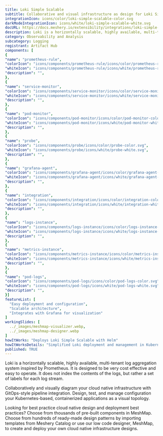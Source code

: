 ```yaml
---
title: Loki Simple Scalable
subtitle: Collaborative and visual infrastructure as design for Loki Simple Scalable
integrationIcon: icons/color/loki-simple-scalable-color.svg
darkModeIntegrationIcon: icons/white/loki-simple-scalable-white.svg
docURL: https://docs.meshery.io/extensibility/integrations/loki-simple-scalable
description: Loki is a horizontally scalable, highly available, multi-tenant log aggregation system inspired by Prometheus. It is designed to be very cost effective and easy to operate. It does not index the contents of the logs, but rather a set of labels for each log stream.
category: Observability and Analysis
subcategory: Logging
registrant: Artifact Hub
components: [
{
"name": "prometheus-rule",
"colorIcon": "icons/components/prometheus-rule/icons/color/prometheus-rule-color.svg",
"whiteIcon": "icons/components/prometheus-rule/icons/white/prometheus-rule-white.svg",
"description": "",
},
{
"name": "service-monitor",
"colorIcon": "icons/components/service-monitor/icons/color/service-monitor-color.svg",
"whiteIcon": "icons/components/service-monitor/icons/white/service-monitor-white.svg",
"description": "",
},
{
"name": "pod-monitor",
"colorIcon": "icons/components/pod-monitor/icons/color/pod-monitor-color.svg",
"whiteIcon": "icons/components/pod-monitor/icons/white/pod-monitor-white.svg",
"description": "",
},
{
"name": "probe",
"colorIcon": "icons/components/probe/icons/color/probe-color.svg",
"whiteIcon": "icons/components/probe/icons/white/probe-white.svg",
"description": "",
},
{
"name": "grafana-agent",
"colorIcon": "icons/components/grafana-agent/icons/color/grafana-agent-color.svg",
"whiteIcon": "icons/components/grafana-agent/icons/white/grafana-agent-white.svg",
"description": "",
},
{
"name": "integration",
"colorIcon": "icons/components/integration/icons/color/integration-color.svg",
"whiteIcon": "icons/components/integration/icons/white/integration-white.svg",
"description": "",
},
{
"name": "logs-instance",
"colorIcon": "icons/components/logs-instance/icons/color/logs-instance-color.svg",
"whiteIcon": "icons/components/logs-instance/icons/white/logs-instance-white.svg",
"description": "",
},
{
"name": "metrics-instance",
"colorIcon": "icons/components/metrics-instance/icons/color/metrics-instance-color.svg",
"whiteIcon": "icons/components/metrics-instance/icons/white/metrics-instance-white.svg",
"description": "",
},
{
"name": "pod-logs",
"colorIcon": "icons/components/pod-logs/icons/color/pod-logs-color.svg",
"whiteIcon": "icons/components/pod-logs/icons/white/pod-logs-white.svg",
"description": "",
}]
featureList: [
  "Easy deployment and configuration",
  "Scalable architecture",
  "Integrates with Grafana for visualization"
]
workingSlides: [
  ../_images/meshmap-visualizer.webp,
  ../_images/meshmap-designer.webp
]
howItWorks: "Deploys Loki Simple Scalable with Helm"
howItWorksDetails: "Simplified Loki deployment and management in Kubernetes"
published: TRUE
---
```

<p>
Loki is a horizontally scalable, highly available, multi-tenant log aggregation system inspired by Prometheus. It is designed to be very cost effective and easy to operate. It does not index the contents of the logs, but rather a set of labels for each log stream.
</p>
<p>
    Collaboratively and visually diagram your cloud native infrastructure with GitOps-style pipeline integration. Design, test, and manage configuration your Kubernetes-based, containerized applications as a visual topology.
</p>
<p>
    Looking for best practice cloud native design and deployment best practices? Choose from thousands of pre-built components in MeshMap. Choose from hundreds of ready-made design patterns by importing templates from Meshery Catalog or use our low code designer, MeshMap, to create and deploy your own cloud native infrastructure designs.
</p>
